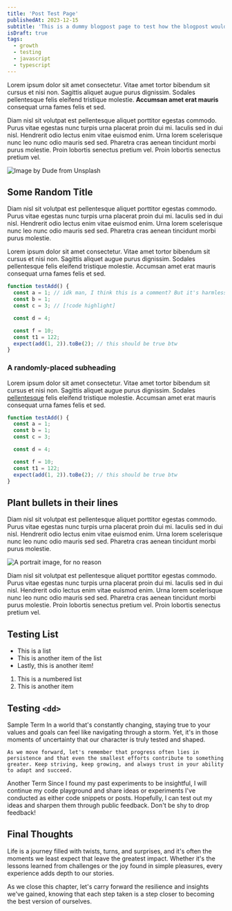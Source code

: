 ```yaml
---
title: 'Post Test Page'
publishedAt: 2023-12-15
subtitle: 'This is a dummy blogpost page to test how the blogpost would look'
isDraft: true
tags:
  - growth
  - testing
  - javascript
  - typescript
---
```




Lorem ipsum dolor sit amet consectetur. Vitae amet tortor bibendum sit cursus et nisi non. Sagittis aliquet augue purus dignissim. Sodales pellentesque felis eleifend tristique molestie. **Accumsan amet erat mauris** consequat urna fames felis et sed.

Diam nisl sit volutpat est pellentesque aliquet porttitor egestas commodo. Purus vitae egestas nunc turpis urna placerat proin dui mi. Iaculis sed in dui nisl. Hendrerit odio lectus enim vitae euismod enim. Urna lorem scelerisque nunc leo nunc odio mauris sed sed. Pharetra cras aenean tincidunt morbi purus molestie. Proin lobortis senectus pretium vel. Proin lobortis senectus pretium vel.

![Image by Dude from Unsplash](https://res.cloudinary.com/namchee/image/upload/v1718288376/posts/test-page/banner.jpg)

## Some Random Title

Diam nisl sit volutpat est pellentesque aliquet porttitor egestas commodo. Purus vitae egestas nunc turpis urna placerat proin dui mi. Iaculis sed in dui nisl. Hendrerit odio lectus enim vitae euismod enim. Urna lorem scelerisque nunc leo nunc odio mauris sed sed. Pharetra cras aenean tincidunt morbi purus molestie.

Lorem ipsum dolor sit amet consectetur. Vitae amet tortor bibendum sit cursus et nisi non. Sagittis aliquet augue purus dignissim. Sodales pellentesque felis eleifend tristique molestie. Accumsan amet erat mauris consequat urna fames felis et sed.

```ts title=This is a sample code snippet, copyable
function testAdd() {
  const a = 1; // idk man, I think this is a comment? But it's harmless at least!
  const b = 1;
  const c = 3; // [!code highlight]

  const d = 4;

  const f = 10;
  const t1 = 122;
  expect(add(1, 2)).toBe(2); // this should be true btw
}
```

### A randomly-placed subheading

Lorem ipsum dolor sit amet consectetur. Vitae amet tortor bibendum sit cursus et nisi non. Sagittis aliquet augue purus dignissim. Sodales [pellentesque](https://www.google.com) felis eleifend tristique molestie. Accumsan amet erat mauris consequat urna fames felis et sed.

```ts
function testAdd() {
  const a = 1;
  const b = 1;
  const c = 3;

  const d = 4;

  const f = 10;
  const t1 = 122;
  expect(add(1, 2)).toBe(2); // this should be true btw
}
```

## Plant bullets in their lines

Diam nisl sit volutpat est pellentesque aliquet porttitor egestas commodo. Purus vitae egestas nunc turpis urna placerat proin dui mi. Iaculis sed in dui nisl. Hendrerit odio lectus enim vitae euismod enim. Urna lorem scelerisque nunc leo nunc odio mauris sed sed. Pharetra cras aenean tincidunt morbi purus molestie.

![A portrait image, for no reason](https://res.cloudinary.com/namchee/image/upload/v1718289415/posts/test-page/portrait.jpg)

Diam nisl sit volutpat est pellentesque aliquet porttitor egestas commodo. Purus vitae egestas nunc turpis urna placerat proin dui mi. Iaculis sed in dui nisl. Hendrerit odio lectus enim vitae euismod enim. Urna lorem scelerisque nunc leo nunc odio mauris sed sed. Pharetra cras aenean tincidunt morbi purus molestie. Proin lobortis senectus pretium vel. Proin lobortis senectus pretium vel.

<Tweet id="1068615953989087232" />

## Testing List

- This is a list
- This is another item of the list
- Lastly, this is another item!

1. This is a numbered list
2. This is another item

## Testing&nbsp;`<dd>`

<DescriptionList>
  <DescriptionTerm>
    Sample Term
  </DescriptionTerm>
  <DescriptionItem>
    In a world that's constantly changing, staying true to your values and goals can feel like navigating through a storm. Yet, it's in those moments of uncertainty that our character is truly tested and shaped.

    As we move forward, let's remember that progress often lies in persistence and that even the smallest efforts contribute to something greater. Keep striving, keep growing, and always trust in your ability to adapt and succeed.
  </DescriptionItem>

  <DescriptionTerm>
    Another Term
  </DescriptionTerm>
  <DescriptionItem>
    Since I found my past experiments to be insightful, I will continue my code playground and share ideas or experiments I've conducted as either code snippets or posts.
    Hopefully, I can test out my ideas and sharpen them through public feedback. Don't be shy to drop feedback!
  </DescriptionItem>
</DescriptionList>

## Final Thoughts

Life is a journey filled with twists, turns, and surprises, and it's often the moments we least expect that leave the greatest impact.
Whether it's the lessons learned from challenges or the joy found in simple pleasures, every experience adds depth to our stories.

As we close this chapter, let's carry forward the resilience and insights we've gained, knowing that each step taken is a step closer to becoming the best version of ourselves.
